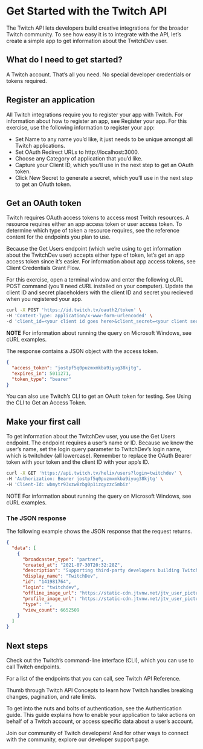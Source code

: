 # Get Started with the Twitch API

The Twitch API lets developers build creative integrations for the broader Twitch community. To see how easy it is to integrate with the API, let’s create a simple app to get information about the TwitchDev user.

## What do I need to get started?

A Twitch account. That’s all you need. No special developer credentials or tokens required.

## Register an application

All Twitch integrations require you to register your app with Twitch. For information about how to register an app, see Register your app. For this exercise, use the following information to register your app:

- Set Name to any name you’d like, it just needs to be unique amongst all Twitch applications.
- Set OAuth Redirect URLs to http://localhost:3000.
- Choose any Category of application that you’d like.
- Capture your Client ID, which you’ll use in the next step to get an OAuth token.
- Click New Secret to generate a secret, which you’ll use in the next step to get an OAuth token.

## Get an OAuth token

Twitch requires OAuth access tokens to access most Twitch resources. A resource requires either an app access token or user access token. To determine which type of token a resource requires, see the reference content for the endpoints you plan to use.

Because the Get Users endpoint (which we’re using to get information about the TwitchDev user) accepts either type of token, let’s get an app access token since it’s easier. For information about app access tokens, see Client Credentials Grant Flow.

For this exercise, open a terminal window and enter the following cURL POST command (you’ll need cURL installed on your computer). Update the client ID and secret placeholders with the client ID and secret you recieved when you registered your app.

```bash
curl -X POST 'https://id.twitch.tv/oauth2/token' \
-H 'Content-Type: application/x-www-form-urlencoded' \
-d 'client_id=<your client id goes here>&client_secret=<your client secret goes here>&grant_type=client_credentials'
```

**NOTE** For information about running the query on Microsoft Windows, see cURL examples.

The response contains a JSON object with the access token.

```json
{
  "access_token": "jostpf5q0puzmxmkba9iyug38kjtg",
  "expires_in": 5011271,
  "token_type": "bearer"
}
```

You can also use Twitch’s CLI to get an OAuth token for testing. See Using the CLI to Get an Access Token.

## Make your first call

To get information about the TwitchDev user, you use the Get Users endpoint. The endpoint requires a user’s name or ID. Because we know the user’s name, set the login query parameter to TwitchDev’s login name, which is twitchdev (all lowercase). Remember to replace the OAuth Bearer token with your token and the client ID with your app’s ID.

```bash
curl -X GET 'https://api.twitch.tv/helix/users?login=twitchdev' \
-H 'Authorization: Bearer jostpf5q0puzmxmkba9iyug38kjtg' \
-H 'Client-Id: wbmytr93xzw8zbg0p1izqyzzc5mbiz'
```

NOTE For information about running the query on Microsoft Windows, see cURL examples.

### The JSON response

The following example shows the JSON response that the request returns.

```json
{
  "data": [
    {
      "broadcaster_type": "partner",
      "created_at": "2021-07-30T20:32:28Z",
      "description": "Supporting third-party developers building Twitch integrations from chatbots to game integrations.",
      "display_name": "TwitchDev",
      "id": "141981764",
      "login": "twitchdev",
      "offline_image_url": "https://static-cdn.jtvnw.net/jtv_user_pictures/3f13ab61-ec78-4fe6-8481-8682cb3b0ac2-channel_offline_image-1920x1080.png",
      "profile_image_url": "https://static-cdn.jtvnw.net/jtv_user_pictures/8a6381c7-d0c0-4576-b179-38bd5ce1d6af-profile_image-300x300.png",
      "type": "",
      "view_count": 6652509
    }
  ]
}
```

## Next steps

Check out the Twitch’s command-line interface (CLI), which you can use to call Twitch endpoints.

For a list of the endpoints that you can call, see Twitch API Reference.

Thumb through Twitch API Concepts to learn how Twitch handles breaking changes, pagination, and rate limits.

To get into the nuts and bolts of authentication, see the Authentication guide. This guide explains how to enable your application to take actions on behalf of a Twitch account, or access specific data about a user’s account.

Join our community of Twitch developers! And for other ways to connect with the community, explore our developer support page.